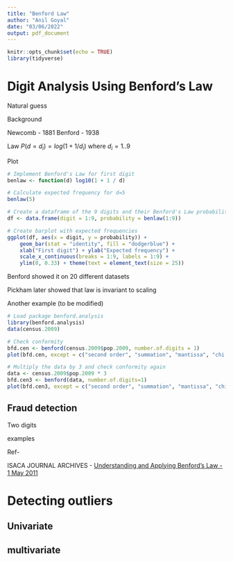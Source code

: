 ```yaml
---
title: "Benford Law"
author: "Anil Goyal"
date: "03/06/2022"
output: pdf_document
---
```


```r
knitr::opts_chunk$set(echo = TRUE)
library(tidyverse)
```

# Digit Analysis Using Benford's Law

Natural guess

Background

Newcomb - 1881
Benford - 1938

Law
$P(d=d_i)=log(1 + 1/d_i)$ where $d_i = 1..9$

Plot
```r
# Implement Benford's Law for first digit
benlaw <- function(d) log10(1 + 1 / d)

# Calculate expected frequency for d=5
benlaw(5)

# Create a dataframe of the 9 digits and their Benford's Law probabilities
df <- data.frame(digit = 1:9, probability = benlaw(1:9))

# Create barplot with expected frequencies
ggplot(df, aes(x = digit, y = probability)) + 
	geom_bar(stat = "identity", fill = "dodgerblue") + 
	xlab("First digit") + ylab("Expected frequency") + 
	scale_x_continuous(breaks = 1:9, labels = 1:9) + 
	ylim(0, 0.33) + theme(text = element_text(size = 25))
```

Benford showed it on 20 different datasets

Pickham later showed that law is invariant to scaling

Another example (to be modified)

```r
# Load package benford.analysis
library(benford.analysis)
data(census.2009)

# Check conformity
bfd.cen <- benford(census.2009$pop.2009, number.of.digits = 1) 
plot(bfd.cen, except = c("second order", "summation", "mantissa", "chi squared","abs diff", "ex summation", "Legend"), multiple = F) 

# Multiply the data by 3 and check conformity again
data <- census.2009$pop.2009 * 3
bfd.cen3 <- benford(data, number.of.digits=1)
plot(bfd.cen3, except = c("second order", "summation", "mantissa", "chi squared","abs diff", "ex summation", "Legend"), multiple = F)
```


## Fraud detection

Two digits

examples


Ref-

ISACA JOURNAL ARCHIVES - [Understanding and Applying Benford’s Law - 1 May 2011](https://www.isaca.org/resources/isaca-journal/past-issues/2011/understanding-and-applying-benfords-law#:~:text=Digital%20analysis%20using%20Benford's%20Law,usefulness%20of%20using%20Benford's%20Law.)

# Detecting outliers

## Univariate

## multivariate
